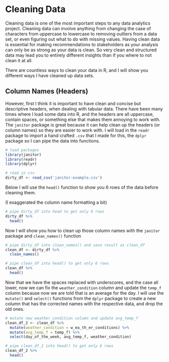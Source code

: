 # Cleaning Data

Cleaning data is one of the most important steps to any data analytics project. Cleaning data can involve anything from changing the case of characters from uppercase to lowercase to removing outliers from a data set, or even figuring out what to do with missing values. Having clean data is essential for making recommendations to stakeholders as your analysis can only be as strong as your data is clean. So very clean and structured data may lead you to entirely different insights than if you where to not clean it at all.

There are countless ways to clean your data in R, and I will show you different ways I have cleaned up data sets.

## Column Names (Headers)

However, first I think it is important to have clean and concise but descriptive headers, when dealing with tabular data. There have been many times where I load some data into R, and the headers are all uppercase, contain spaces, or something else that makes them annoying to work with. The `janitor` package is great because it can help clean up the headers (or column names) so they are easier to work with. I will load in the `readr` package to import a hand crafted `.csv` that I made for this, the `dplyr` package so I can pipe the data into functions.

```r
# load packages
library(janitor)
library(readr)
library(dplyr)

# read in csv
dirty_df <- read_csv('janitor-example.csv')
```

Below I will use the `head()` function to show you 6 rows of the data before cleaning them.

(I exaggerated the column name formatting a bit)

```r
# pipe dirty_df into head to get only 6 rows
dirty_df %>% 
  head() 
```

Now I will show you how to clean up those column names with the `janitor` package and `clean_names()` function

```r
# pipe dirty_df into clean_names() and save result as clean_df
clean_df <- dirty_df %>%
  clean_names()

# pipe clean_df into head() to get only 6 rows
clean_df %>%
  head()
```

Now that we have the spaces replaced with underscores, and the case all lower, now we can fix the `weather_condition` column and update the `temp_f` column because now we are told that is an average for the day. I will use the `mutate()` and `select()` functions from the `dplyr` package to create a new column that has the corrected names with the respective data, and drop the old ones.

```r
# mutate new weather_condition column and update avg_temp_f
clean_df_2 <- clean_df %>%
  mutate(weather_condition = w_ea_th_er_conditions) %>%
  mutate(avg_temp_f = temp_f) %>%
  select(day_of_the_week, avg_temp_f, weather_condition)

# pipe clean_df_2 into head() to get only 6 rows
clean_df_2 %>%
  head() 
```
